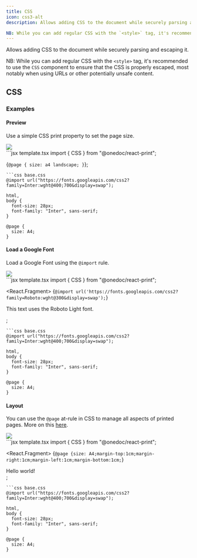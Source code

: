 ```yaml
---
title: CSS
icon: css3-alt
description: Allows adding CSS to the document while securely parsing and escaping it.

NB: While you can add regular CSS with the `<style>` tag, it's recommended to use the `CSS` component to ensure that the CSS is properly escaped, most notably when using URLs or other potentially unsafe content.
---
```


Allows adding CSS to the document while securely parsing and escaping it.

NB: While you can add regular CSS with the `<style>` tag, it's recommended to use the `CSS` component to ensure that the CSS is properly escaped, most notably when using URLs or other potentially unsafe content.

## CSS

### Examples

#### Preview

Use a simple CSS print property to set the page size.

<Frame type="glass"><img src="../images/previews/css-33eb4c87/document.1.jpg" style={{ maxHeight: '400px', borderRadius: "0.25rem", overflow: "hidden" }} /></Frame>

<div style={{paddingTop: "1rem", paddingBottom: "1rem"}}><CodeGroup>
```jsx template.tsx
import { CSS } from "@onedoc/react-print";

<CSS>{`@page { size: a4 landscape; }`}</CSS>;

```
```css base.css
@import url("https://fonts.googleapis.com/css2?family=Inter:wght@400;700&display=swap");

html,
body {
  font-size: 28px;
  font-family: "Inter", sans-serif;
}

@page {
  size: A4;
}

```
</CodeGroup></div>

#### Load a Google Font

Load a Google Font using the `@import` rule.

<Frame type="glass"><img src="../images/previews/css-ea9babed/document.1.jpg" style={{ maxHeight: '400px', borderRadius: "0.25rem", overflow: "hidden" }} /></Frame>

<div style={{paddingTop: "1rem", paddingBottom: "1rem"}}><CodeGroup>
```jsx template.tsx
import { CSS } from "@onedoc/react-print";

<React.Fragment>
  <CSS>
    {`@import url('https://fonts.googleapis.com/css2?family=Roboto:wght@300&display=swap');`}
  </CSS>
  <p style={{ fontFamily: "Roboto, sans-serif" }}>
    This text uses the Roboto Light font.
  </p>
</React.Fragment>;

```
```css base.css
@import url("https://fonts.googleapis.com/css2?family=Inter:wght@400;700&display=swap");

html,
body {
  font-size: 28px;
  font-family: "Inter", sans-serif;
}

@page {
  size: A4;
}

```
</CodeGroup></div>

#### Layout

You can use the `@page` at-rule in CSS to manage all aspects of printed pages. More on this [here](https://developer.mozilla.org/en-US/docs/Web/CSS/@page).

<Frame type="glass"><img src="../images/previews/css-59573735/document.1.jpg" style={{ maxHeight: '400px', borderRadius: "0.25rem", overflow: "hidden" }} /></Frame>

<div style={{paddingTop: "1rem", paddingBottom: "1rem"}}><CodeGroup>
```jsx template.tsx
import { CSS } from "@onedoc/react-print";

<React.Fragment>
  <CSS>{`@page {size: A4;margin-top:1cm;margin-right:1cm;margin-left:1cm;margin-bottom:1cm;`}</CSS>
  <div>Hello world!</div>
</React.Fragment>;

```
```css base.css
@import url("https://fonts.googleapis.com/css2?family=Inter:wght@400;700&display=swap");

html,
body {
  font-size: 28px;
  font-family: "Inter", sans-serif;
}

@page {
  size: A4;
}

```
</CodeGroup></div>

